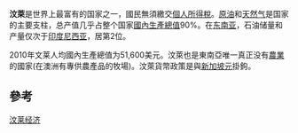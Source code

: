 {{expand|time=2014-07-08T06:34:39+00:00}}
{{Infobox economy
|country         = 汶萊
|image           = Sultan Omar Ali Saifuddin Mosque 02.jpg
|width           = 280px
|caption         = Bandar Seri Begawan Centre Economy of Brunei Darussalam
|currency        = [[文莱元|文莱元]]
|fixed exchange  = 1 [[Brunei_dollar|Brunei dollar]] = 1 [[Singapore_dollar|Singapore dollar]]
|year            = 4月1日 – 3月31日 (从2009年4月起)
|organs          = [[Asia-Pacific_Economic_Cooperation|APEC]], [[ASEAN|ASEAN]], [[World_Trade_Organization|WTO]]. [[BIMP-EAGA|BIMP-EAGA]]
|gdp             = $20.38 billion ({{As of|2010|alt=2010}})<br />[[Purchasing_power_parity|PPP]] Rank: [[List_of_countries_by_GDP_(PPP)|123rd]]
|growth          = 2.8% Q1 ({{As of|2011|alt=2011}})<ref>{{Cite web |url=http://www.bt.com.bn/business-national/2012/08/23/brunei-gdp-grows-0-7-q1-2012 |title=存档副本 |access-date=2014-07-08 |archive-date=2016-03-08 |archive-url=https://web.archive.org/web/20160308201616/http://www.bt.com.bn/business-national/2012/08/23/brunei-gdp-grows-0-7-q1-2012 |dead-url=no }}</ref>
|per capita      = $51,600 ([[List_of_countries_by_GDP_(PPP)_per_capita|8th]], {{As of|2010|alt=2010}})
|components      =
|sectors         = agriculture (0.7%), industry (73.3%), services (26%) ({{As of|2010|alt=2010}})
|inflation       = 1.2% ({{As of|2010|alt=2010}})
|poverty         = 1000人
|gini            =
|edbr            = 第83位<ref name=" World Bank and International Financial Corporation ">{{cite web|url= http://www.doingbusiness.org/data/exploreeconomies/brunei/|title= Doing Business in Brunei Darussalam 2012|publisher= [[World_Bank|World Bank]]|accessdate= 2011-11-21|archive-date= 2018-09-10|archive-url= https://web.archive.org/web/20180910233137/http://www.doingbusiness.org/data/exploreeconomies/brunei|dead-url= no}}</ref>
|labor           = 188,800 ({{As of|2008|alt=2008}})
|occupations     = 農業 4.5%, 工業 63.1%, 服務業 32.4% ({{As of|2003|alt=2003}})
|unemployment    = 3.7% ({{As of|2010|alt=2010}})
|industries      = petroleum, petroleum refining, liquefied natural gas, construction
|exports         = $106.7億({{As of|2008|alt=2008}})
|Main commodities = [[crude_oil|crude oil]], [[natural_gas|natural gas]], [[garments|garments]]
|export-goods    =
|export-partners = {{flag|Japan}} 46.5% <br> {{flag|South Korea}} 15.5% <br> {{flag|Australia}} 9.3% <br> {{flag|India}} 7.0% <br> {{flag|New Zealand}} 6.7% (2012 est.)<ref>{{cite web|url=https://www.cia.gov/library/publications/the-world-factbook/fields/2050.html#bx|title=Export Partners of Brunei|publisher=[[CIA_World_Factbook|CIA World Factbook]]|year=2012|accessdate=2013-07-23|archive-date=2016-08-13|archive-url=https://web.archive.org/web/20160813075921/https://www.cia.gov/library/publications/the-world-factbook/fields/2050.html#bx|dead-url=no}}</ref>
|imports         = $12.055 billion c.i.f. ({{As of|2007|alt=2007}})
|Main commodities =  machinery and transport equipment, manufactured goods, food, chemicals
|import-goods    =
|import-partners = {{flag|Singapore}} 26.3% <br> {{flag|China}} 21.3% <br> {{flag|United Kingdom}} 21.3% <br> {{flag|Malaysia}} 11.8% (2012 est.)<ref>{{cite web|url=https://www.cia.gov/library/publications/the-world-factbook/fields/2061.html#bx|title=Import Partners of Brunei|publisher=[[CIA_World_Factbook|CIA World Factbook]]|year=2012|accessdate=2013-07-23|archive-date=2016-08-13|archive-url=https://web.archive.org/web/20160813074717/https://www.cia.gov/library/publications/the-world-factbook/fields/2061.html#bx|dead-url=no}}</ref>
|FDI             =
|gross external debt =
|debt            = $0
|revenue         = $104.90億({{As of|2010|alt=2010}})
|expenses        = $ 54.27億({{As of|2010|alt=2010}})
|cianame         = bx
|credit          = Not rated
|reserves        =
|spelling        =
}}
'''汶萊'''是世界上最富有的国家之一，國民無須繳交[[個人所得稅|個人所得稅]]。[[原油|原油]]和[[天然气|天然气]]是国家的主要支柱，总产值几乎占整个国家[[國內生產總值|國內生產總值]]90%。在[[东南亚|东南亚]]，石油储量和产量仅次于[[印度尼西亚|印度尼西亚]]，居第2位。 

2010年文莱人均國內生產總值为51,600美元。汶萊也是東南亞唯一真正没有[[農業|農業]]的國家(在澳洲有專供農產品的牧場)。汶萊貨幣政策是與[[新加坡元|新加坡元]]掛鉤。

==參考==
{{Reflist|2}}

{{APEC|nocat}}
{{亞洲題目|經濟}}

{{DEFAULTSORT:W}}
[[Category:汶莱经济|]]